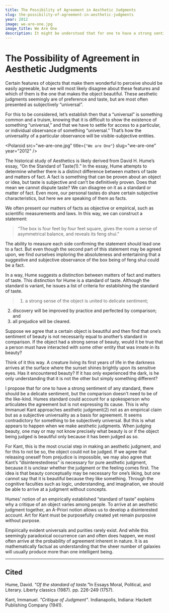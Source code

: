 ```yaml
---
title: The Possibility of Agreement in Aesthetic Judgments
slug: the-possibility-of-agreement-in-aesthetic-judgments
year: 2012
image: we-are-one.jpg
image_title: We Are One
description: It might be understood that for one to have a strong sentiment of a standard not only should there be delicate sentiment, but it is not necessarily so that the comparison must be of the like kind.
---
```



# The Possibility of Agreement in Aesthetic Judgments

Certain features of objects that make them wonderful to perceive should be easily agreeable, but we will most likely disagree about these features and which of them is the one that makes the object beautiful. These aesthetic judgments seemingly are of preference and taste, but are most often presented as subjectively “universal”.

For this to be considered, let’s establish then that a “universal” is something common and a truism, knowing that it is difficult to show the existence of something “universal,” and that we have to settle for access to a particular, or individual observance of something “universal.” That’s how the universality of a particular observance will be visible-subjective entities.

<Polaroid
  src="we-are-one.jpg"
  title={`"We are One"`}
  slug="we-are-one"
  year="2012" />

The historical study of Aesthetics is likely derived from David H. Hume’s essay, “On the Standard of Taste(1).” In the essay, Hume attempts to determine whether there is a distinct difference between matters of taste and matters of fact. A fact is something that can be proven about an object or idea, but taste is subjective and can’t be definitively proven. Does that mean we cannot dispute taste? We can disagree on it as a standard or matter of fact. Even more, our personal tastes do share certain subjective characteristics, but here we are speaking of them as facts.

We often present our matters of facts as objective or empirical, such as scientific measurements and laws. In this way, we can construct a statement:

> “The box is four feet by four feet square, gives the room a sense of asymmetrical balance, and reveals its feng shui.”

The ability to measure each side confirming the statement should lead one to a fact. But even though the second part of this statement may be agreed upon, we find ourselves imploring the absoluteness and entertaining that a suggestive and subjective observance of the box being of feng shui could be a fact.

In a way, Hume suggests a distinction between matters of fact and matters of taste. This distinction for Hume is a standard of taste. Although the standard is variant, he issues a list of criteria for establishing the standard of taste.

> 1. a strong sense of the object is united to delicate sentiment;
2. discovery will be improved by practice and perfected by comparison; and
3. all prejudice will be cleared.

Suppose we agree that a certain object is beautiful and then find that one’s sentiment of beauty is not necessarily equal to another’s standard in comparison. If the object had a strong sense of beauty, would it be true that a person must have interacted with some other entity that was innate in its beauty?

Think of it this way. A creature living its first years of life in the darkness arrives at the surface where the sunset shines brightly upon its sensitive eyes. Has it encountered beauty? If it has only experienced the dark, is he only understanding that it is not the other but simply something different?

I propose that for one to have a strong sentiment of any standard, there should be a delicate sentiment, but the comparison doesn't need to be of the like-kind. Humes standard could account for a spokesperson who articulates the agreement but is not expressing its cause. This is why Immanuel Kant approaches aesthetic judgment(2) not as an empirical claim but as a subjective universality as a basis for agreement. It seems contradictory for something to be subjectively universal. But this is what appears to happen when we make aesthetic judgments. When judging beauty, one may or may not know precisely what beauty is or if the object being judged is beautiful only because it has been judged as so.

For Kant, this is the most crucial step in making an aesthetic judgment, and for this to not be so, the object could not be judged. If we agree that releasing oneself from prejudice is impossible, we may also agree that Kant’s “disinterestedness” is necessary for pure aesthetic judgment, because it is unclear whether the judgment or the feeling comes first. The idea is that beauty conceptually may be necessary for one’s liking, but one cannot say that it is beautiful because they like something. Through the cognitive faculties such as logic, understanding, and imagination, we should be able to arrive at a judgment without concepts.

Humes’ notion of an empirically established “standard of taste” explains why a critique of an object varies among people. To arrive at an aesthetic judgment together, an A-Priori notion allows us to develop a disinterested account. Art for Kant must be purposefully created yet remain purposive without purpose.

Empirically evident universals and purities rarely exist. And while this seemingly paradoxical occurrence can and often does happen, we most often arrive at the probability of agreement inherent in nature. It is as mathematically factual as understanding that the sheer number of galaxies will usually produce more than one intelligent being.

* * *

## **Cited**

Hume, David. <cite>"Of the standard of taste."</cite>In Essays Moral, Political, and Literary. Liberty classics (1987). pp. 226-249 (1757).

Kant, Immanuel. <cite>"Critique of Judgment"</cite>. Indianapolis, Indiana: Hackett Publishing Company (1941).
